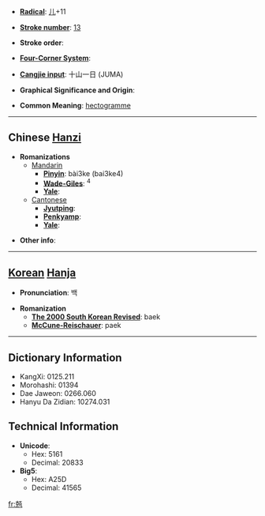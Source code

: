 * '''[[Wiktionary:Chinese radical index| Radical]]''': [[Wiktionary:Chinese radical index 儿|儿]]+11

* '''[[Wiktionary:Chinese total strokes index|Stroke number]]''': [[Wiktionary:Chinese total strokes index 13|13]]

* '''Stroke order''': 

* '''[[Wiktionary:Chinese four corner index|Four-Corner System]]''': 

* '''[[Wiktionary:Chinese Cangjie index|Cangjie input]]''': 十山一日 (JUMA)

* '''Graphical Significance and Origin''': 

* '''Common Meaning''': [[hectogramme]]

----

== Chinese [[Hanzi]] ==

* '''Romanizations'''
** [[Mandarin]]
*** '''[[Pinyin]]''': bài3ke (bai3ke4)
*** '''[[Wade-Giles]]''': <sup>4</sup>
*** '''[[Yale]]''': 
**[[Cantonese]]
***'''[[Jyutping]]''':
***'''[[Penkyamp]]''': 
***'''[[Yale]]''': 

* '''Other info''': 

----

== [[Korean]] [[Hanja]] ==

* '''Pronunciation''': 백

* '''Romanization'''
** '''[[The 2000 South Korean Revised Romanization|The 2000 South Korean Revised]]''': baek
** '''[[McCune-Reischauer]]''': paek

----

== Dictionary Information ==

* KangXi: 0125.211
* Morohashi: 01394
* Dae Jaweon: 0266.060
* Hanyu Da Zidian: 10274.031

== Technical Information ==

* '''Unicode''':
** Hex: 5161
** Decimal: 20833
* '''Big5''':
** Hex: A25D
** Decimal: 41565

[[fr:兡]]